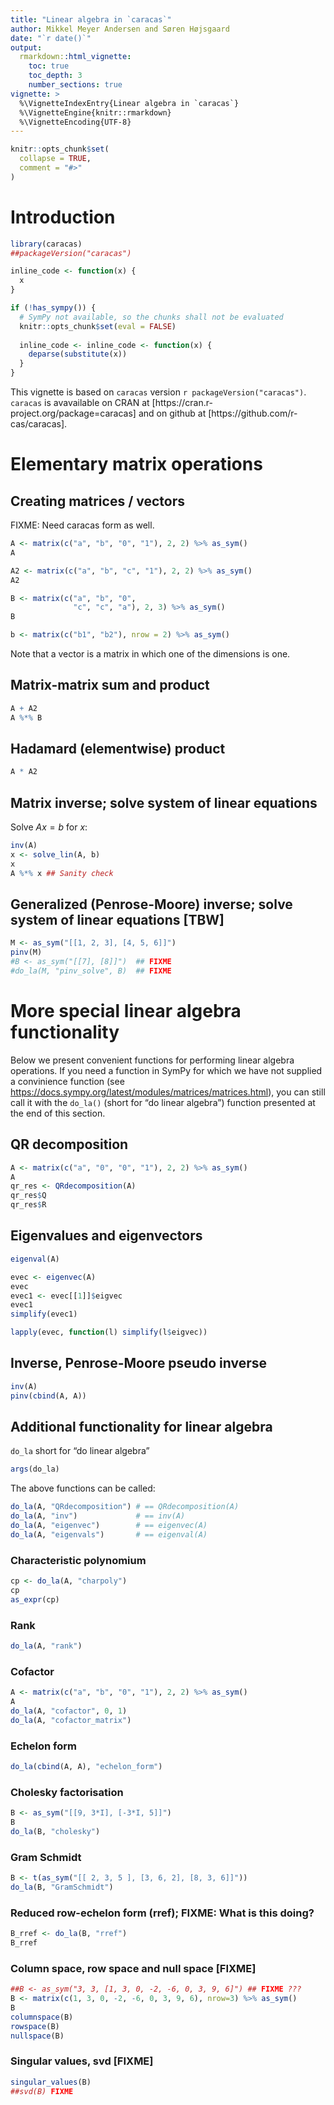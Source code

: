 ```yaml
---
title: "Linear algebra in `caracas`"
author: Mikkel Meyer Andersen and Søren Højsgaard
date: "`r date()`"
output: 
  rmarkdown::html_vignette:
    toc: true
    toc_depth: 3
    number_sections: true
vignette: >
  %\VignetteIndexEntry{Linear algebra in `caracas`}
  %\VignetteEngine{knitr::rmarkdown}
  %\VignetteEncoding{UTF-8}
---
```


```r
knitr::opts_chunk$set(
  collapse = TRUE,
  comment = "#>"
)
```

# Introduction

```r
library(caracas)
##packageVersion("caracas")
```

```r
inline_code <- function(x) {
  x
}

if (!has_sympy()) {
  # SymPy not available, so the chunks shall not be evaluated
  knitr::opts_chunk$set(eval = FALSE)
  
  inline_code <- inline_code <- function(x) {
    deparse(substitute(x))
  }
}
```

This vignette is based on `caracas` version `r
packageVersion("caracas")`. `caracas` is avavailable on CRAN at
[https://cran.r-project.org/package=caracas] and on github at
[https://github.com/r-cas/caracas].

# Elementary matrix operations

## Creating matrices / vectors

FIXME: Need caracas form as well.

```r
A <- matrix(c("a", "b", "0", "1"), 2, 2) %>% as_sym()
A

A2 <- matrix(c("a", "b", "c", "1"), 2, 2) %>% as_sym()
A2

B <- matrix(c("a", "b", "0", 
              "c", "c", "a"), 2, 3) %>% as_sym()
B

b <- matrix(c("b1", "b2"), nrow = 2) %>% as_sym()
```

Note that a vector is a matrix in which one of the dimensions is one. 


## Matrix-matrix sum and product

```r
A + A2
A %*% B
```

## Hadamard (elementwise) product

```r
A * A2 
```

## Matrix inverse; solve system of linear equations

Solve $Ax=b$ for $x$:

```r
inv(A)
x <- solve_lin(A, b)
x
A %*% x ## Sanity check
```

## Generalized (Penrose-Moore) inverse; solve system of linear equations [TBW]

```r
M <- as_sym("[[1, 2, 3], [4, 5, 6]]")
pinv(M)
#B <- as_sym("[[7], [8]]")  ## FIXME
#do_la(M, "pinv_solve", B)  ## FIXME
```


# More special linear algebra functionality

Below we present convenient functions for performing linear algebra
operations.  If you need a function in SymPy for which we have not
supplied a convinience function (see
<https://docs.sympy.org/latest/modules/matrices/matrices.html>), you
can still call it with the `do_la()` (short for "do linear algebra") function presented at the end of
this section.


## QR decomposition

```r
A <- matrix(c("a", "0", "0", "1"), 2, 2) %>% as_sym()
A
qr_res <- QRdecomposition(A)
qr_res$Q
qr_res$R
```

## Eigenvalues and eigenvectors

```r
eigenval(A)
```

```r
evec <- eigenvec(A)
evec
evec1 <- evec[[1]]$eigvec
evec1
simplify(evec1)

lapply(evec, function(l) simplify(l$eigvec))
```


## Inverse, Penrose-Moore pseudo inverse

```r
inv(A)
pinv(cbind(A, A))
```


## Additional functionality for linear algebra

`do_la` short for "do linear algebra"


```r
args(do_la)
```

The above functions can be called:

```r
do_la(A, "QRdecomposition") # == QRdecomposition(A)
do_la(A, "inv")             # == inv(A)
do_la(A, "eigenvec")        # == eigenvec(A)
do_la(A, "eigenvals")       # == eigenval(A)
```

### Characteristic polynomium

```r
cp <- do_la(A, "charpoly")
cp
as_expr(cp)
```

### Rank

```r
do_la(A, "rank")
```

### Cofactor

```r
A <- matrix(c("a", "b", "0", "1"), 2, 2) %>% as_sym()
A
do_la(A, "cofactor", 0, 1)
do_la(A, "cofactor_matrix")
```

### Echelon form

```r
do_la(cbind(A, A), "echelon_form")
```

### Cholesky factorisation

```r
B <- as_sym("[[9, 3*I], [-3*I, 5]]")
B
do_la(B, "cholesky")
```

### Gram Schmidt

```r
B <- t(as_sym("[[ 2, 3, 5 ], [3, 6, 2], [8, 3, 6]]"))
do_la(B, "GramSchmidt")
```


### Reduced row-echelon form (rref); FIXME: What is this doing?

```r
B_rref <- do_la(B, "rref")
B_rref
```


### Column space, row space and null space [FIXME]

```r
##B <- as_sym("3, 3, [1, 3, 0, -2, -6, 0, 3, 9, 6]") ## FIXME ???
B <- matrix(c(1, 3, 0, -2, -6, 0, 3, 9, 6), nrow=3) %>% as_sym()
B
columnspace(B)
rowspace(B)
nullspace(B)
```

### Singular values, svd [FIXME]

```r
singular_values(B)
##svd(B) FIXME
```
